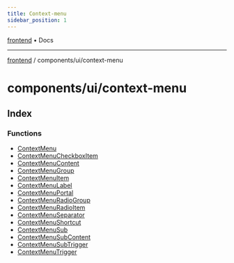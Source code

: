 ```yaml
---
title: Context-menu
sidebar_position: 1
---
```


[frontend](./context-menu/../../..) • Docs

***

[frontend](./context-menu/../../..) / components/ui/context-menu

# components/ui/context-menu

## Index

### Functions

- [ContextMenu](./context-menu/functions/ContextMenu)
- [ContextMenuCheckboxItem](./context-menu/functions/ContextMenuCheckboxItem)
- [ContextMenuContent](./context-menu/functions/ContextMenuContent)
- [ContextMenuGroup](./context-menu/functions/ContextMenuGroup)
- [ContextMenuItem](./context-menu/functions/ContextMenuItem)
- [ContextMenuLabel](./context-menu/functions/ContextMenuLabel)
- [ContextMenuPortal](./context-menu/functions/ContextMenuPortal)
- [ContextMenuRadioGroup](./context-menu/functions/ContextMenuRadioGroup)
- [ContextMenuRadioItem](./context-menu/functions/ContextMenuRadioItem)
- [ContextMenuSeparator](./context-menu/functions/ContextMenuSeparator)
- [ContextMenuShortcut](./context-menu/functions/ContextMenuShortcut)
- [ContextMenuSub](./context-menu/functions/ContextMenuSub)
- [ContextMenuSubContent](./context-menu/functions/ContextMenuSubContent)
- [ContextMenuSubTrigger](./context-menu/functions/ContextMenuSubTrigger)
- [ContextMenuTrigger](./context-menu/functions/ContextMenuTrigger)
